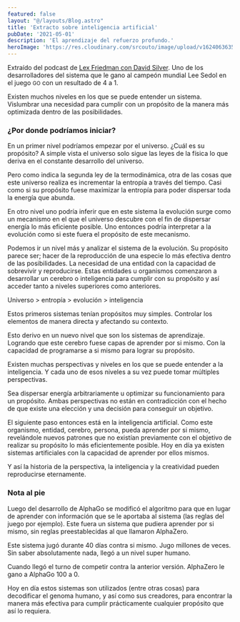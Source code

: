 ```yaml
---
featured: false
layout: "@/layouts/Blog.astro"
title: 'Extracto sobre inteligencia artificial'
pubDate: '2021-05-01'
description: 'El aprendizaje del refuerzo profundo.'
heroImage: 'https://res.cloudinary.com/srcouto/image/upload/v1624063635/Next-srcouto/extracto-sobre-inteligencia-artificial/banner.png'
---
```


Extraído del podcast de <a href="https://youtu.be/uPUEq8d73JI?t=6052" className="external-link" target="_blank" rel="noopener noreferrer">Lex Friedman con David Silver</a>. Uno de los desarrolladores del sistema que le gano al campeón mundial Lee Sedol en el juego <small>GO</small> con un resultado de 4 a 1.

Existen muchos niveles en los que se puede entender un sistema. Vislumbrar una necesidad para cumplir con un propósito de la manera más optimizada dentro de las posibilidades.

### ¿Por donde podríamos iniciar?

En un primer nivel podríamos empezar por el universo. ¿Cuál es su propósito? A simple vista el universo solo sigue las leyes de la física lo que deriva en el constante desarrollo del universo.

Pero como indica la segunda ley de la termodinámica, otra de las cosas que este universo realiza es incrementar la entropía a través del tiempo. Casi como si su propósito fuese maximizar la entropía para poder dispersar toda la energía que abunda.

En otro nivel uno podría inferir que en este sistema la evolución surge como un mecanismo en el que el universo descubre con el fin de dispersar energía lo más eficiente posible. Uno entonces podría interpretar a la evolución como si este fuera el propósito de este mecanismo.

Podemos ir un nivel más y analizar el sistema de la evolución. Su propósito parece ser; hacer de la reproducción de una especie lo más efectiva dentro de las posibilidades. La necesidad de una entidad con la capacidad de sobrevivir y reproducirse. Estas entidades u organismos comenzaron a desarrollar un cerebro o inteligencia para cumplir con su propósito y así acceder tanto a niveles superiores como anteriores.

Universo > entropía > evolución > inteligencia

Estos primeros sistemas tenían propósitos muy simples. Controlar los elementos de manera directa y afectando su contexto.

Esto derivo en un nuevo nivel que son los sistemas de aprendizaje. Logrando que este cerebro fuese capas de aprender por si mismo. Con la capacidad de programarse a si mismo para lograr su propósito.

Existen muchas perspectivas y niveles en los que se puede entender a la inteligencia. Y cada uno de esos niveles a su vez puede tomar múltiples perspectivas.

Sea dispersar energía arbitrariamente u optimizar su funcionamiento para un propósito. Ambas perspectivas no están en contradicción con el hecho de que existe una elección y una decisión para conseguir un objetivo.

El siguiente paso entonces está en la inteligencia artificial. Como este organismo, entidad, cerebro, persona, pueda aprender por si mismo, revelándole nuevos patrones que no existían previamente con el objetivo de realizar su propósito lo más eficientemente posible. Hoy en día ya existen sistemas artificiales con la capacidad de aprender por ellos mismos.

Y así la historia de la perspectiva, la inteligencia y la creatividad pueden reproducirse eternamente.

### Nota al pie

Luego del desarrollo de AlphaGo se modificó el algoritmo para que en lugar de aprender con información que se le aportaba al sistema (las reglas del juego por ejemplo). Este fuera un sistema que pudiera aprender por si mismo, sin reglas preestablecidas al que llamaron AlphaZero.

Este sistema jugó durante 40 días contra si mismo. Jugo millones de veces. Sin saber absolutamente nada, llegó a un nivel super humano.

Cuando llegó el turno de competir contra la anterior versión. AlphaZero le gano a AlphaGo 100 a 0.

Hoy en día estos sistemas son utilizados (entre otras cosas) para decodificar el genoma humano, y así como sus creadores, para encontrar la manera más efectiva para cumplir prácticamente cualquier propósito que así lo requiera.
